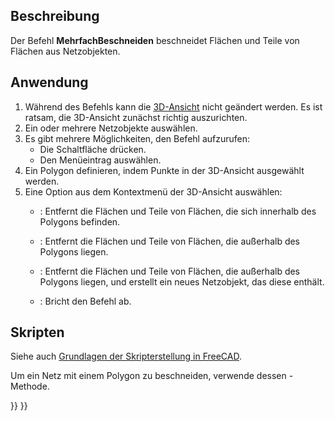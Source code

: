 <languages/>

{{Docnav/de
|[[Mesh_PolyCut/de|MehrfachSchneiden]]
|[[Mesh_TrimByPlane/de|MitEbeneSchneiden]]
|[[Mesh_Workbench/de|Mesh]]
|IconL=Mesh_PolyCut.svg
|IconR=Mesh_TrimByPlane.svg
|IconC=Workbench_Mesh.svg
}}

{{GuiCommand/de
|Name=Mesh PolyTrim
|Name/de=Mesh MehrfachBeschneiden
|MenuLocation=Netze → Schneiden → Netz beschneiden
|Workbenches=[[Mesh_Workbench/de|Mesh]]
|SeeAlso=[[Mesh_PolyTrim/de|Mesh PolygonTrim]], [[Mesh_TrimByPlane/de|Mesh EbenenTrim]]
}}

<span id="Description"></span>
==Beschreibung==

Der Befehl '''MehrfachBeschneiden''' beschneidet Flächen und Teile von Flächen aus Netzobjekten.

<span id="Usage"></span>
==Anwendung==

# Während des Befehls kann die [[3D_View/de|3D-Ansicht]] nicht geändert werden. Es ist ratsam, die 3D-Ansicht zunächst richtig auszurichten.
# Ein oder mehrere Netzobjekte auswählen.
# Es gibt mehrere Möglichkeiten, den Befehl aufzurufen:
#* Die Schaltfläche {{Button|[[Image:Mesh_PolyTrim.svg|16px]] [[Mesh_PolyTrim/de|Mehrfach Beschneiden]]}} drücken.
#* Den Menüeintrag {{MenuCommand|Netze → Schneiden → [[Image:Mesh_PolyTrim.svg|16px]] Netz beschneiden}} auswählen.
# Ein Polygon definieren, indem Punkte in der 3D-Ansicht ausgewählt werden.
# Eine Option aus dem Kontextmenü der 3D-Ansicht auswählen:
#* {{MenuCommand|Innere}}: Entfernt die Flächen und Teile von Flächen, die sich innerhalb des Polygons befinden.
#* {{MenuCommand|Äussere}}: Entfernt die Flächen und Teile von Flächen, die außerhalb des Polygons liegen.
#* {{MenuCommand|Geteilt}}: Entfernt die Flächen und Teile von Flächen, die außerhalb des Polygons liegen, und erstellt ein neues Netzobjekt, das diese enthält.
#* {{MenuCommand|Abbrechen}}: Bricht den Befehl ab.

<span id="Scripting"></span>
==Skripten==

Siehe auch [[FreeCAD_Scripting_Basics/de|Grundlagen der Skripterstellung in FreeCAD]].

Um ein Netz mit einem Polygon zu beschneiden, verwende dessen {{incode|beschneiden}}-Methode.

{{Code|code=
import FreeCAD as App
import Mesh

# Create a non-parametric box-shaped mesh:
msh = App.ActiveDocument.addObject("Mesh::Feature", "Mesh")
msh.Mesh = Mesh.createBox(30, 40, 50)
msh.ViewObject.DisplayMode = "Flat Lines"

# Define some points:
p1 = App.Vector(0, 0, 0)
p2 = App.Vector(60, 0, 0)
p3 = App.Vector(60, 60, 0)

# We need to work on a copy of the msh.Mesh object:
new_msh = msh.Mesh.copy()

# Trim that copy:
new_msh.trim([p1, p2, p3], 0)  # 2nd argument: 0=inner, 1=outer.

# Update msh.Mesh:
msh.Mesh = new_msh
}}


{{Docnav/de
|[[Mesh_PolyCut/de|MehrfachSchneiden]]
|[[Mesh_TrimByPlane/de|MitEbeneSchneiden]]
|[[Mesh_Workbench/de|Mesh]]
|IconL=Mesh_PolyCut.svg
|IconR=Mesh_TrimByPlane.svg
|IconC=Workbench_Mesh.svg
}}

{{Mesh Tools navi{{#translation:}}}}
{{Userdocnavi{{#translation:}}}}
